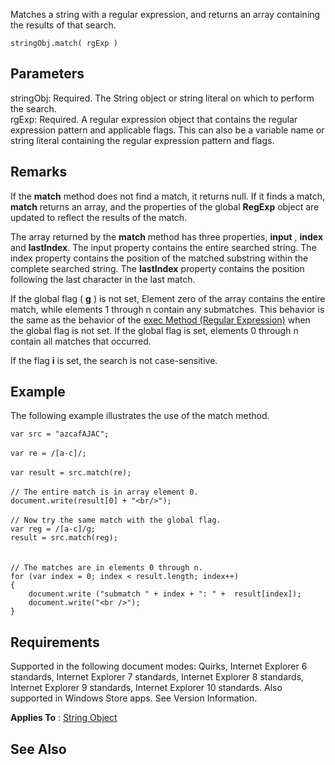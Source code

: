 Matches a string with a regular expression, and returns an array containing the results of that search.

 stringObj.match( rgExp )

==Parameters==
; stringObj: Required. The String object or string literal on which to perform the search.
; rgExp: Required. A regular expression object that contains the regular expression pattern and applicable flags. This can also be a variable name or string literal containing the regular expression pattern and flags.

==Remarks==
If the '''match''' method does not find a match, it returns null. If it finds a match, '''match''' returns an array, and the properties of the global '''RegExp''' object are updated to reflect the results of the match.

The array returned by the '''match''' method has three properties, '''input''' , '''index''' and '''lastIndex'''. The input property contains the entire searched string. The index property contains the position of the matched substring within the complete searched string. The '''lastIndex''' property contains the position following the last character in the last match.

If the global flag ( '''g''' ) is not set, Element zero of the array contains the entire match, while elements 1 through n contain any submatches. This behavior is the same as the behavior of the [[Objects/Regular Expression/exec|exec Method (Regular Expression)]] when the global flag is not set. If the global flag is set, elements 0 through n contain all matches that occurred.

If the flag '''i''' is set, the search is not case-sensitive.


==Example==
The following example illustrates the use of the match method.

 var src = "azcafAJAC";
 
 var re = /[a-c]/;
 
 var result = src.match(re);
 
 // The entire match is in array element 0.
 document.write(result[0] + "&lt;br/&gt;");
 
 // Now try the same match with the global flag.
 var reg = /[a-c]/g;
 result = src.match(reg);
 
 
 // The matches are in elements 0 through n.
 for (var index = 0; index &lt; result.length; index++)
 {
     document.write ("submatch " + index + ": " +  result[index]);
     document.write("&lt;br /&gt;");
 }

==Requirements==
Supported in the following document modes: Quirks, Internet Explorer 6 standards, Internet Explorer 7 standards, Internet Explorer 8 standards, Internet Explorer 9 standards, Internet Explorer 10 standards. Also supported in Windows Store apps. See Version Information.

'''Applies To''' : [[Objects/String|String Object]]


==See Also==

              

              

              

              

              

              

              

              

              
